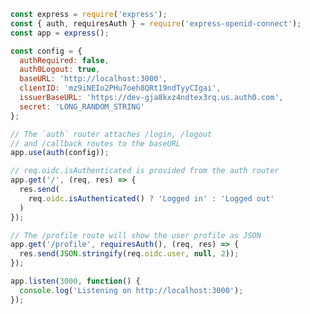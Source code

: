```js server.js highlight={2-16} lines 
const express = require('express');
const { auth, requiresAuth } = require('express-openid-connect');
const app = express();

const config = {
  authRequired: false,
  auth0Logout: true,
  baseURL: 'http://localhost:3000',
  clientID: 'mz9iNEIo2PHu7oeh8QRt19ndTyyCIgai',
  issuerBaseURL: 'https://dev-gja8kxz4ndtex3rq.us.auth0.com',
  secret: 'LONG_RANDOM_STRING'
};

// The `auth` router attaches /login, /logout
// and /callback routes to the baseURL
app.use(auth(config));

// req.oidc.isAuthenticated is provided from the auth router
app.get('/', (req, res) => {
  res.send(
    req.oidc.isAuthenticated() ? 'Logged in' : 'Logged out'
  )
});

// The /profile route will show the user profile as JSON
app.get('/profile', requiresAuth(), (req, res) => {
  res.send(JSON.stringify(req.oidc.user, null, 2));
});

app.listen(3000, function() {
  console.log('Listening on http://localhost:3000');
});
```